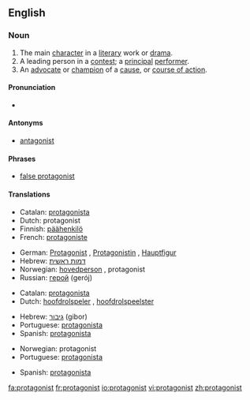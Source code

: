==English==

===Noun===
{{wikipedia}}
{{en-noun}}

# The main [[character]] in a [[literary]] work or [[drama]].
# A leading person in a [[contest]]; a [[principal]] [[performer]].
# An [[advocate]] or [[champion]] of a [[cause]], or [[course of action]].

====Pronunciation====
*{{audio|en-us-protagonist.ogg|Audio (US)}}

====Antonyms====
*[[antagonist]]

====Phrases====
*[[false protagonist]]

====Translations====
{{trans-top|The main character}}
*Catalan: [[protagonista]] {{mf}}
*Dutch: protagonist {{mf}}
*Finnish: [[päähenkilö]]
*French: [[protagoniste]]
{{trans-mid}}
*German: [[Protagonist]] {{m}}, [[Protagonistin]] {{f}}, [[Hauptfigur]] {{f}}
*Hebrew: [[דמות ראשית]]
*Norwegian: [[hovedperson]] {{m}}, protagonist {{m}}
*Russian: [[герой]] (gerój) {{m}}
{{trans-bottom}}

{{trans-top|A leading person in a contest}}
*Catalan: [[protagonista]] {{mf}}
*Dutch: [[hoofdrolspeler]] {{m}}, [[hoofdrolspeelster]] {{f}}
{{trans-mid}}
*Hebrew: [[גיבור]] (gibor) {{m}}
*Portuguese: [[protagonista]] {{mf}}
*Spanish: [[protagonista]] {{mf}}
{{trans-bottom}}

{{trans-top|An advocate}}
*Norwegian: protagonist {{m}}
*Portuguese: [[protagonista]] {{mf}}
{{trans-mid}}
*Spanish: [[protagonista]] {{mf}}
{{trans-bottom}}

[[fa:protagonist]]
[[fr:protagonist]]
[[io:protagonist]]
[[vi:protagonist]]
[[zh:protagonist]]